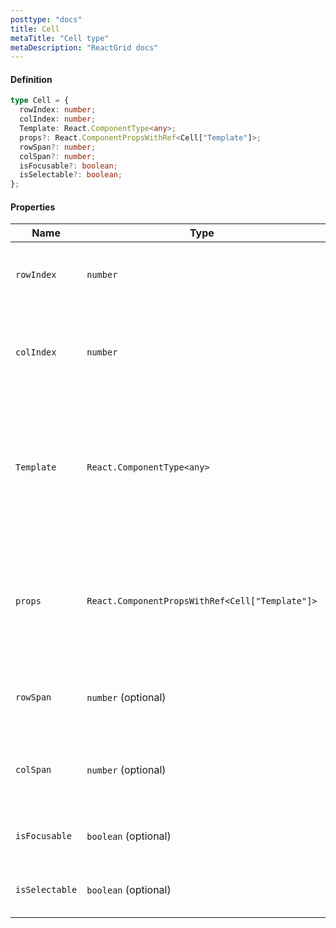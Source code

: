 ```yaml
---
posttype: "docs"
title: Cell
metaTitle: "Cell type"
metaDescription: "ReactGrid docs"
---
```


#### Definition

```ts
type Cell = {
  rowIndex: number;
  colIndex: number;
  Template: React.ComponentType<any>;
  props?: React.ComponentPropsWithRef<Cell["Template"]>;
  rowSpan?: number;
  colSpan?: number;
  isFocusable?: boolean;
  isSelectable?: boolean;
};
```

#### Properties

| Name           | Type                                            | Description                                                                                        |
| -------------- | ----------------------------------------------- | -------------------------------------------------------------------------------------------------- |
| `rowIndex`     | `number`                                        | User-defined row index, must exist in the `rows` array.                                            |
| `colIndex`     | `number`                                        | User-defined column index, must exist in the `columns` array.                                      |
| `Template`     | `React.ComponentType<any>`                      | Cell's template, typically the name of the React component. Should start with an uppercase letter. |
| `props`        | `React.ComponentPropsWithRef<Cell["Template"]>` | Props passed to the cell's template. It's an object inherited from the `Template` prop.            |
| `rowSpan`      | `number` (optional)                             | Represents how many rows the cell should occupy.                                                   |
| `colSpan`      | `number` (optional)                             | Represents how many columns the cell should occupy.                                                |
| `isFocusable`  | `boolean` (optional)                            | Marks a cell as focusable or not.                                                                  |
| `isSelectable` | `boolean` (optional)                            | Marks a cell as selectable or not.                                                                 |
